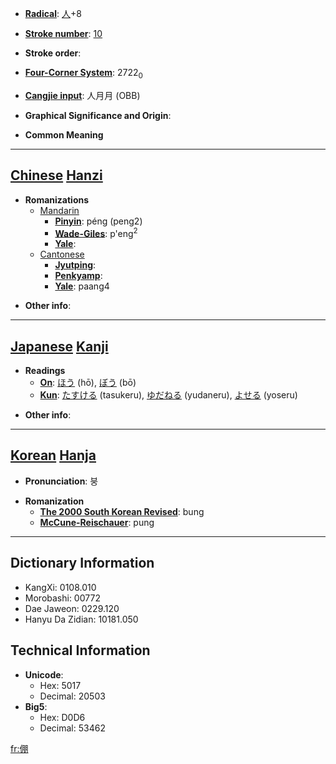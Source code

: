 * '''[[Wiktionary:Chinese radical index| Radical]]''': [[Wiktionary:Chinese radical index 人|人]]+8

* '''[[Wiktionary:Chinese total strokes index|Stroke number]]''': [[Wiktionary:Chinese total strokes index 10|10]]

* '''Stroke order''': 

* '''[[Wiktionary:Chinese four corner index|Four-Corner System]]''': 2722<sub>0</sub>

* '''[[Wiktionary:Chinese Cangjie index|Cangjie input]]''': 人月月 (OBB)

* '''Graphical Significance and Origin''': 

* '''Common Meaning'''

----

== [[Chinese]] [[Hanzi]] ==

* '''Romanizations'''
** [[Mandarin]]
*** '''[[Pinyin]]''': péng (peng2)
*** '''[[Wade-Giles]]''': p'eng<sup>2</sup>
*** '''[[Yale]]''': 
**[[Cantonese]]
***'''[[Jyutping]]''':
***'''[[Penkyamp]]''': 
***'''[[Yale]]''': paang4

* '''Other info''': 

----

== [[Japanese]] [[Kanji]] ==

* '''Readings'''
** '''[[On]]''': [[ほう]] (hō), [[ぼう]] (bō)
** '''[[Kun]]''': [[たすける]] (tasukeru), [[ゆだねる]] (yudaneru), [[よせる]] (yoseru)

* '''Other info''':  

----

== [[Korean]] [[Hanja]] ==

* '''Pronunciation''': 붕

* '''Romanization'''
** '''[[The 2000 South Korean Revised Romanization|The 2000 South Korean Revised]]''': bung
** '''[[McCune-Reischauer]]''': pung

----

== Dictionary Information ==

* KangXi: 0108.010
* Morobashi: 00772
* Dae Jaweon: 0229.120
* Hanyu Da Zidian: 10181.050

== Technical Information ==

* '''Unicode''':
** Hex: 5017
** Decimal: 20503
* '''Big5''':
** Hex: D0D6
** Decimal: 53462

[[fr:倗]]